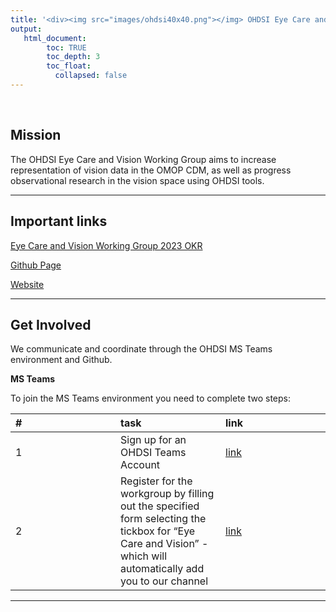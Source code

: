```yaml
---
title: '<div><img src="images/ohdsi40x40.png"></img> OHDSI Eye Care and Vision WG </div>'
output:
   html_document:
        toc: TRUE
        toc_depth: 3
        toc_float:
          collapsed: false
---
```


<br>

## **Mission**

The OHDSI Eye Care and Vision Working Group aims to increase representation of vision data in the OMOP CDM, as well as progress observational research in the vision space using OHDSI tools.


---

## **Important links**

[Eye Care and Vision Working Group 2023 OKR](https://www.ohdsi.org/wp-content/uploads/2023/02/Eye-Care-and-Vision-Research-2023.pdf)

[Github Page](https://github.com/OHDSI/EyeCareVisionWG)

[Website](https://ohdsi.github.io/EyeCareVisionWG/)


---

## **Get Involved**

We communicate and coordinate through the OHDSI MS Teams environment and Github.

**MS Teams**

To join the MS Teams environment you need to complete two steps:

| # | task | link | 
|:-|:-|:-|
| 1 | Sign up for an OHDSI Teams Account | [link](https://forms.office.com/Pages/ResponsePage.aspx?id=lAAPoyCRq0q6TOVQkCOy1ZyG6Ud_r2tKuS0HcGnqiQZUQ05MOU9BSzEwOThZVjNQVVFGTDNZRENONiQlQCN0PWcu)|
| 2 | Register for the workgroup by filling out the specified form selecting the tickbox for "Eye Care and Vision" - which will automatically add you to our channel | [link](https://forms.office.com/Pages/ResponsePage.aspx?id=lAAPoyCRq0q6TOVQkCOy1ZyG6Ud_r2tKuS0HcGnqiQZUOVJFUzBFWE1aSVlLN0ozR01MUVQ4T0RGNyQlQCN0PWcu)|


---